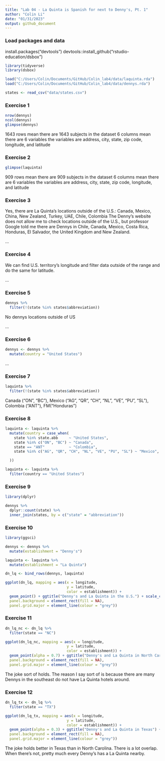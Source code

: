 ```yaml
---
title: "Lab 04 - La Quinta is Spanish for next to Denny's, Pt. 1"
author: "Colin Li"
date: "01/31/2023"
output: github_document
---
```


### Load packages and data

install.packages("devtools")
devtools::install_github("rstudio-education/dsbox")

```r
library(tidyverse) 
library(dsbox) 


```

```r

load("C:/Users/Colin/Documents/GitHub/Colin_lab4/data/laquinta.rda")
load("C:/Users/Colin/Documents/GitHub/Colin_lab4/data/dennys.rda")

states <- read_csv("data/states.csv")
```

### Exercise 1

```r
nrow(dennys)
ncol(dennys)
glimpse(dennys)

```
1643 rows mean there are 1643 subjects in the dataset
6 columns mean there are 6 variables
the variables are address, city, state, zip code, longitude, and latitude



### Exercise 2

```r
glimpse(laquinta)

```

909 rows mean there are 909 subjects in the dataset
6 columns mean there are 6 variables
the variables are address, city, state, zip code, longitude, and latitude

### Exercise 3

Yes, there are La Quinta's locations outside of the U.S.: Canada, Mexico, China, New Zealand, Turkey, UAE, Chile, Colombia
The Denny's website does not allow me to check locations outside of the U.S., but professor Google told me there are Dennys in Chile, Canada, Mexico, Costa Rica, Honduras, El Salvador, the United Kingdom and New Zealand.


...

### Exercise 4

We can find U.S. territory's longitude and filter data outside of the range and do the same for latitude. 


...

### Exercise 5

```r
dennys %>%
  filter(!(state %in% states$abbreviation))

```
No dennys locations outside of US

...

### Exercise 6
```r
dennys <- dennys %>%
  mutate(country = "United States")
```

...

### Exercise 7

```r
laquinta %>%
  filter(!(state %in% states$abbreviation))
```


Canada ("ON", "BC"), Mexico ("AG", "QR", "CH", "NL", "VE", "PU", "SL"), Colombia ("ANT"), FM("Honduras")


### Exercise 8

```r
laquinta <- laquinta %>%
  mutate(country = case_when(
    state %in% state.abb     ~ "United States",
    state %in% c("ON", "BC") ~ "Canada",
    state == "ANT"           ~ "Colombia",
    state %in% c("AG", "QR", "CH", "NL", "VE", "PU", "SL") ~ "Mexico",                        state == "FM"           ~ "Honduras"

  ))

laquinta <- laquinta %>%
  filter(country == "United States")


```


### Exercise 9

```r
library(dplyr)

dennys %>%
  dplyr::count(state) %>%
  inner_join(states, by = c("state" = "abbreviation"))
```


### Exercise 10

```r
library(ggsci)

dennys <- dennys %>%
  mutate(establishment = "Denny's")

laquinta <- laquinta %>%
  mutate(establishment = "La Quinta")

dn_lq <- bind_rows(dennys, laquinta)

ggplot(dn_lq, mapping = aes(x = longitude,
                            y = latitude,
                            color = establishment)) +
  geom_point() + ggtitle("Denny's and La Quinta in the U.S.") + scale_color_npg() +theme(
  panel.background = element_rect(fill = NA),
  panel.grid.major = element_line(colour = "grey"))

```


### Exercise 11

```r

dn_lq_nc <- dn_lq %>%
  filter(state == "NC")

ggplot(dn_lq_nc, mapping = aes(x = longitude,
                            y = latitude,
                            color = establishment)) +
  geom_point(alpha = 0.7) + ggtitle("Denny's and La Quinta in North Carolina") + scale_color_npg() +theme(
  panel.background = element_rect(fill = NA),
  panel.grid.major = element_line(colour = "grey"))
```

The joke sort of holds. The reason I say sort of is because there are many Dennys in the southeast do not have La Quinta hotels around.

### Exercise 12

```r
dn_lq_tx <- dn_lq %>%
  filter(state == "TX")

ggplot(dn_lq_tx, mapping = aes(x = longitude,
                            y = latitude,
                            color = establishment)) +
  geom_point(alpha = 0.3) + ggtitle("Denny's and La Quinta in Texas") + scale_color_npg() +theme(
  panel.background = element_rect(fill = NA),
  panel.grid.major = element_line(colour = "grey"))
```
The joke holds better in Texas than in North Carolina. There is a lot overlap. When there's not, pretty much every Denny's has a La Quinta nearby. 
